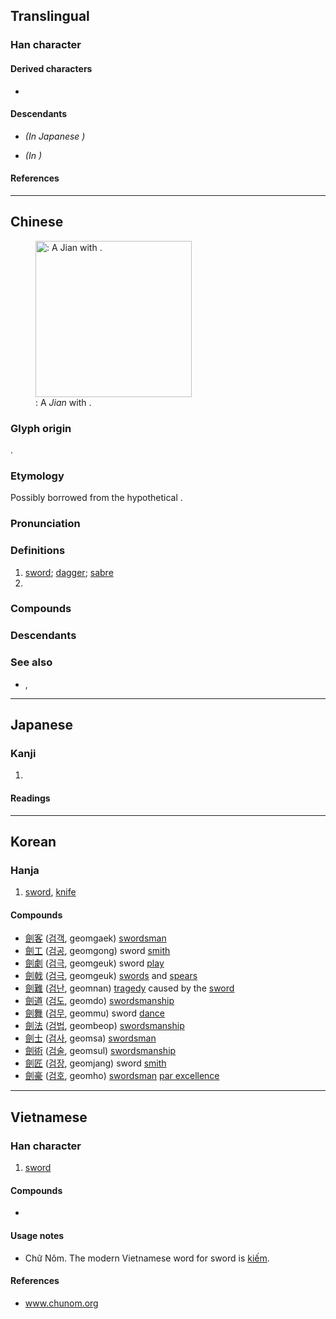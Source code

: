 {{also|剑}}
{{character info/new}}
==Translingual==
{{Han simplified forms|劍|剣|剑}}

===Han character===
{{Han char|rn=18|rad=刀|as=13|sn=15|four=82800|canj=OOLN|ids=⿰僉刂}}

====Derived characters====
* {{l|mul|[[𠐘]], [[𡃍]], [[𤑯]], [[𤢾]], [[𧁴]], [[𣋽]]}}

====Descendants====
* {{l|mul|剣}} ''(In Japanese {{w|shinjitai}})''
* {{l|mul|剑}} ''(In {{w|simplified Chinese}})''

====References====
{{Han ref|kx=0144.450|dkj=02228|dj=0326.040|hdz=10358.100|uh=528D}}

----

==Chinese==
{{zh-forms|s=剑|alt=劒,劔,鐱,釼}}
{{zh-wp|zh|en:Jian}}
[[File:Jian (sword).jpg|thumb|250px|{{lang|zh|劍}}: A ''Jian'' with {{m|zh|鞘|tr=qiào||[[scabbard]]}}.]]

===Glyph origin===
{{Han etym}}
{{Han compound|僉|刀|alt2=刂|ls=psc|c1=p|c2=s}}.

===Etymology===
Possibly borrowed from the hypothetical {{der|zh|tut-pro|*k`èmá|gloss=sharp, sharp tool}}.

===Pronunciation===
{{zh-pron
|m=jiàn
|m-s=
|c=gim3
|c-t=
|g=
|h=pfs=kiam
|j=
|md=giéng
|mn=kiàm
|mn-t=giam3/giem3
|mn-t_note=giam3 - Shantou; giem3 - Chaozhou
|w=2ji
|x=
|mc=y
|oc=y
|cat=n,pn
}}

===Definitions===
{{zh-hanzi}}

# [[sword]]; [[dagger]]; [[sabre]]
# {{surname|lang=zh}}

===Compounds===
{{zh-der|劍術|劍客|刀劍|舞劍|雙刃劍|劍俠|劍拔弩張|劍眉|劍舞|花劍|佩劍|重劍|銳劍|仗劍|劍山|吞劍|劍水蚤|劍龍|劍橋|劍眉星眼|口蜜腹劍|伏劍|劍尾魚|劍南詩稿|劍氣|劍池|劍外|劍鞘|劍履|劍舌槍脣|劍橋大學|劍頭一吷|劍河|刀山劍樹|劍膽琴心|刀鎗劍戟|劍器|劍柄|劍蘭|三劍客|劍士|三尺劍|弩張劍拔|刀光劍影|延陵掛劍|屨及劍及|太極劍|劍化|劍指|勢劍|劍及履及|劍道|劍潭|尚方寶劍|劍閣|寶劍|劍刃|季札掛劍|慧劍|劍麻|劍仙|利劍|刀山劍林|劍旗魚|刀劍無情|借劍殺人|劍合珠還|劍齒象|劍齒虎|劍門山|劍羚|劍樹刀山|劍戟森森|劍南|刻舟求劍|劍魚座|東洋劍|掛劍|盤水加劍|撫劍疾視|擊劍|拊劍|故劍|按劍|琴心劍膽|歐冶鑄劍|提劍汗馬|琴劍飄零|斬馬劍|破山劍|法劍|懼刀避劍|琴劍|故劍情深|求劍刻舟|智慧劍|書劍飄零|揮劍成河|舌劍脣槍|解劍拜仇|齒劍|飛劍|項莊舞劍|豐城劍氣|魚腸劍|賣劍買牛|脣槍舌劍|覺劍|魚藏劍|風刀霜劍|蒲劍|頓劍搖環|跳劍|雄劍|菊花與劍|開荒劍|買牛賣劍|誓劍|西洋劍|銃劍}}

===Descendants===
{{CJKV||||kiếm}}

===See also===
* {{zh-l|鋏|tr=-}}, {{zh-l|鍔|tr=-}}

----

==Japanese==
{{ja-kanji forms|剣|劍}}

===Kanji===
{{ja-kanji|grade=n|rs=刀13|shin=剣}}

# {{kyujitai of|剣}}

====Readings====
{{ja-readings
|goon=こん
|kanon=けん
|kun=つるぎ-
}}

----

==Korean==

===Hanja===
{{ko-hanja|hangeul=[[검]]|rv=geom|mr=kŏm}}

# [[sword]], [[knife]]

====Compounds====
* [[劍客]] ([[검객]], geomgaek)<!-- (けんかく/けんきゃく) 검사 --> [[swordsman]]
* [[劍工]] ([[검공]], geomgong)<!-- (けん--) 검장 --> sword [[smith]]
* [[劍劇]] ([[검극]], geomgeuk)<!-- (けんげき) 검술극 --> sword [[play]]
* [[劍戟]] ([[검극]], geomgeuk)<!-- (けんげき) 칼과 창, 무기 --> [[sword]]s and [[spear]]s
* [[劍難]] ([[검난]], geomnan)<!-- (けんなん) 칼로 살상당함 --> [[tragedy]] caused by the [[sword]]
* [[劍道]] ([[검도]], geomdo)<!-- (けんどう) 검술 --> [[swordsmanship]]
* [[劍舞]] ([[검무]], geommu)<!-- (けんぶ) 칼춤 --> sword [[dance]]
* [[劍法]] ([[검법]], geombeop)<!-- (けんぽう) 검술 --> [[swordsmanship]]
* [[劍士]] ([[검사]], geomsa)<!-- (けんし) 검객 --> [[swordsman]]
* [[劍術]] ([[검술]], geomsul)<!-- (けんじゅつ) 검도 --> [[swordsmanship]]
* [[劍匠]] ([[검장]], geomjang)<!-- (けん--) 검공 --> sword [[smith]]
* [[劍豪]] ([[검호]], geomho)<!-- (けんごう) 검술의 명인 --> [[swordsman]] [[par excellence]]

----

==Vietnamese==

===Han character===
{{vi-hantu|[[kiếm]], [[ghém]], [[gươm]], [[kém]], [[chém]], [[sớm]]|rs=刀13}}

# [[sword]]

====Compounds====
* {{l|vi|劍術|tr=[[kiếm thuật]]}}

====Usage notes====
* Chữ Nôm. The modern Vietnamese word for sword is [[kiếm]].

====References====
* [http://www.chunom.org/pages/劍 www.chunom.org]